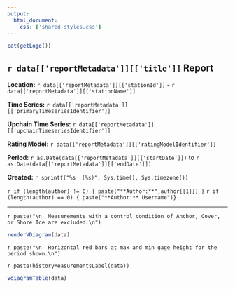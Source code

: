 ```yaml
---
output:
  html_document:
    css: ['shared-styles.css']
---
```

<div class="header">
<div>
<div class="header-logo">
```r
cat(getLogo())
```
</div>
<div class="header-title">
##  `r data[['reportMetadata']][['title']]` Report
</div>
</div>
<div class="header-labels">
<div class="header-col-left">
**Location:**  `r data[['reportMetadata']][['stationId']]` - `r data[['reportMetadata']][['stationName']]`

**Time Series:** `r data[['reportMetadata']][['primaryTimeseriesIdentifier']]`

**Upchain Time Series:** `r data[['reportMetadata']][['upchainTimeseriesIdentifier']]`

**Rating Model:** `r data[['reportMetadata']][['ratingModelIdentifier']]`
</div>
<div class="header-col-right">

**Period:**  `r as.Date(data[['reportMetadata']][['startDate']])` to `r as.Date(data[['reportMetadata']][['endDate']])`

**Created:**  `r sprintf("%s  (%s)", Sys.time(), Sys.timezone())`

`r if (length(author) != 0) { paste("**Author:**",author[[1]]) }`
`r if (length(author) == 0) { paste("**Author:** Username")}`
</div>
</div>
</div>

***
`r paste("\n  Measurements with a control condition of Anchor, Cover, or Shore Ice are excluded.\n")`
```r
renderVDiagram(data)
```
`r paste("\n  Horizontal red bars at max and min gage height for the period shown.\n")`
  
`r paste(historyMeasurementsLabel(data))`
```r
vdiagramTable(data)
```
